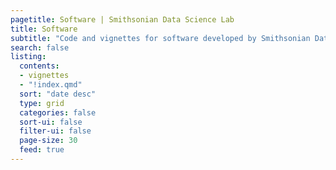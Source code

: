 ```yaml
---
pagetitle: Software | Smithsonian Data Science Lab
title: Software
subtitle: "Code and vignettes for software developed by Smithsonian Data Science Lab scientists | [Vignettes](vignettes/index.qmd)"
search: false
listing:
  contents: 
  - vignettes
  - "!index.qmd"
  sort: "date desc"
  type: grid
  categories: false
  sort-ui: false
  filter-ui: false
  page-size: 30
  feed: true
---
```


 